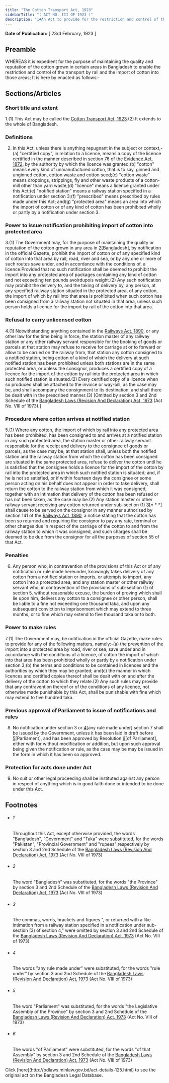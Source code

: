 ```yaml
---
title: "The Cotton Transport Act, 1923"
sidebarTitle: "( ACT NO. III OF 1923 )"
description: "1♣An Act to provide for the restriction and control of the transport of cotton in certain circumstances."
---
```


**Date of Publication:** [ 23rd February, 1923 ]

## Preamble

WHEREAS it is expedient for the purpose of maintaining the quality and reputation of the cotton grown in certain areas in Bangladesh to enable the restriction and control of the transport by rail and the import of cotton into those areas; It is here by enacted as follows:-

## Sections/Articles

### Short title and extent

1.(1) This Act may be called the [Cotton Transport Act, 1923](/laws/volume-7/act-125 "Cotton Transport Act, 1923").(2) It extends to the whole of Bangladesh.

### Definitions

2. In this Act, unless there is anything repugnant in the subject or context,-(a) "certified copy", in relation to a licence, means a copy of the licence certified in the manner described in section 76 of the [Evidence Act, 1872](/laws/volume-1/act-24 "Evidence Act, 1872"), by the authority by which the licence was granted;(b) "cotton" means every kind of unmanufactured cotton, that is to say, ginned and unginned cotton, cotton waste and cotton seed;(c) "cotton waste" means droppings, strippings, fly and other waste products of a cotton-mill other than yarn waste;(d) "licence" means a licence granted under this Act;(e) "notified station" means a railway station specified in a notification under section 3;(f) "prescribed" means prescribed by rules made under this Act; and(g) "protected area" means an area into which the import of cotton or of any kind of cotton has been prohibited wholly or partly by a notification under section 3.

### Power to issue notification prohibiting import of cotton into protected area

3.(1) The Government may, for the purpose of maintaining the quality or reputation of the cotton grown in any area in [2](1)[Bangladesh], by notification in the official Gazette, prohibit the import of cotton or of any specified kind of cotton into that area by rail, road, river and sea, or by any one or more of such routes save under, and in accordance with the conditions of, a licence:Provided that no such notification shall be deemed to prohibit the import into any protected area of packages containing any kind of cotton and not exceeding ten pounds avoirdupois weight.(2) Any such notification may prohibit the delivery to, and the taking of delivery by, any person, at any specified railway station situated in the protected area, of any cotton, the import of which by rail into that area is prohibited when such cotton has been consigned from a railway station not situated in that area, unless such person holds a licence for the import by rail of the cotton into that area.

### Refusal to carry unlicensed cotton

4.(1) Notwithstanding anything contained in the [Railways Act, 1890](/laws/volume-3/act-65 "Railways Act, 1890"), or any other law for the time being in force, the station master of any railway station or any other railway servant responsible for the booking of goods or parcels at that station may refuse to receive for carriage at or to forward or allow to be carried on the railway from, that station any cotton consigned to a notified station, being cotton of a kind of which the delivery at such notified station has been prohibited unless both stations are in the same protected area, or unless the consignor, produces a certified copy of a licence for the import of the cotton by rail into the protected area in which such notified station is situated.(2) Every certified copy of a licence when so produced shall be attached to the invoice or way-bill, as the case may be, and shall accompany the consignment to its destination, and shall there be dealt with in the prescribed manner.(3) [Omitted by section 3 and 2nd Schedule of the [Bangladesh Laws (Revision And Declaration) Act, 1973](/laws/volume-17/act-430 "Bangladesh Laws (Revision And Declaration) Act, 1973") (Act No. VIII of 1973).]

### Procedure where cotton arrives at notified station

5.(1) Where any cotton, the import of which by rail into any protected area has been prohibited, has been consigned to and arrives at a notified station in any such protected area, the station master or other railway servant responsible for the receipt and delivery to the consignee of goods or parcels, as the case may be, at that station shall, unless both the notified station and the railway station from which the cotton has been consigned are situated in the same protected area, refuse to deliver the cotton until he is satisfied that the consignee holds a licence for the import of the cotton by rail into the protected area in which such notified station is situated; and, if he is not so satisfied, or if within fourteen days the consignee or some person acting on his behalf does not appear in order to take delivery, shall return the cotton to the railway station from which it was consigned, together with an intimation that delivery of the cotton has been refused or has not been taken, as the case may be.(2) Any station master or other railway servant receiving any cotton returned under sub-section (1) [3](1)[\* \* \*] shall cause to be served on the consignor in any manner authorised by section 141 of the [Railways Act, 1890](/laws/volume-3/act-65 "Railways Act, 1890"), a notice stating that the cotton has been so returned and requiring the consignor to pay any rate, terminal or other charges due in respect of the carriage of the cotton to and from the railway station to which it was consigned, and such charges shall be deemed to be due from the consignor for all the purposes of section 55 of that Act.

### Penalties

6. Any person who, in contravention of the provisions of this Act or of any notification or rule made hereunder, knowingly takes delivery of any cotton from a notified station or imports, or attempts to import, any cotton into a protected area, and any station master or other railway servant who, in contravention of the provisions of sub-section (1) of section 5, without reasonable excuse, the burden of proving which shall lie upon him, delivers any cotton to a consignee or other person, shall be liable to a fine not exceeding one thousand taka, and upon any subsequent conviction to imprisonment which may extend to three months, or to fine which may extend to five thousand taka or to both.

### Power to make rules

7.(1) The Government may, be notification in the official Gazette, make rules to provide for any of the following matters, namely:-(a) the prevention of the import into a protected area by road, river or sea, save under and in accordance with the conditions of a licence, of cotton the import of which into that area has been prohibited wholly or partly by a notification under section 3;(b) the terms and conditions to be contained in licences and the authorities by which they may be granted; and(c) the manner in which licences and certified copies thereof shall be dealt with on and after the delivery of the cotton to which they relate.(2) Any such rules may provide that any contravention thereof or of the conditions of any licence, not otherwise made punishable by this Act, shall be punishable with fine which may extend to five hundred taka.

### Previous approval of Parliament to issue of notifications and rules

8. No notification under section 3 or [4](1)[any rule made under] section 7 shall be issued by the Government, unless it has been laid in draft before [5](2)[Parliament], and has been approved by Resolution [6](3)[of Parliament], either with for without modification or addition, but upon such approval being given the notification or rule, as the case may be may be issued in the form in which it has been so approved.

### Protection for acts done under Act

9. No suit or other legal proceeding shall be instituted against any person in respect of anything which is in good faith done or intended to be done under this Act.

## Footnotes

- ###### 1

  Throughout this Act, except otherwise provided, the words "Bangladesh", "Government" and "Taka" were substituted, for the words "Pakistan", "Provincial Government" and "rupees" respectively by section 3 and 2nd Schedule of the [Bangladesh Laws (Revision And Declaration) Act, 1973](/laws/volume-17/act-430 "Bangladesh Laws (Revision And Declaration) Act, 1973") (Act No. VIII of 1973)

- ###### 2

  The word "Bangladesh" was substituted, for the words "the Province" by section 3 and 2nd Schedule of the [Bangladesh Laws (Revision And Declaration) Act, 1973](/laws/volume-17/act-430 "Bangladesh Laws (Revision And Declaration) Act, 1973") (Act No. VIII of 1973)

- ###### 3

  The commas, words, brackets and figures ", or returned with a like intimation from a railway station specified in a notification under sub-section (3) of section 4," were omitted by section 3 and 2nd Schedule of the [Bangladesh Laws (Revision And Declaration) Act, 1973](/laws/volume-17/act-430 "Bangladesh Laws (Revision And Declaration) Act, 1973") (Act No. VIII of 1973)

- ###### 4

  The words "any rule made under" were substituted, for the words "rule under" by section 3 and 2nd Schedule of the [Bangladesh Laws (Revision And Declaration) Act, 1973](/laws/volume-17/act-430 "Bangladesh Laws (Revision And Declaration) Act, 1973") (Act No. VIII of 1973)

- ###### 5

  The word "Parliament" was substituted, for the words "the Legislative Assembly of the Province" by section 3 and 2nd Schedule of the [Bangladesh Laws (Revision And Declaration) Act, 1973](/laws/volume-17/act-430 "Bangladesh Laws (Revision And Declaration) Act, 1973") (Act No. VIII of 1973)

- ###### 6

  The words "of Parliament" were substituted, for the words "of that Assembly" by section 3 and 2nd Schedule of the [Bangladesh Laws (Revision And Declaration) Act, 1973](/laws/volume-17/act-430 "Bangladesh Laws (Revision And Declaration) Act, 1973") (Act No. VIII of 1973)

<Note>
  Click [here](http://bdlaws.minlaw.gov.bd/act-details-125.html) to see the original act on the Bangladesh Legal Database.
</Note>
